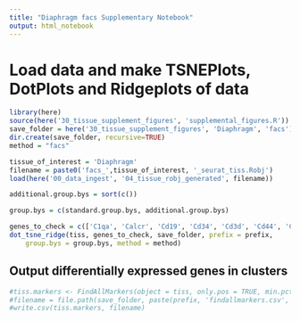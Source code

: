 ```yaml
---
title: "Diaphragm facs Supplementary Notebook"
output: html_notebook
---
```


# Load data and make TSNEPlots, DotPlots and Ridgeplots of data

```r
library(here)
source(here('30_tissue_supplement_figures', 'supplemental_figures.R'))
save_folder = here('30_tissue_supplement_figures', 'Diaphragm', 'facs')
dir.create(save_folder, recursive=TRUE)
method = "facs"

tissue_of_interest = 'Diaphragm'
filename = paste0('facs_',tissue_of_interest, '_seurat_tiss.Robj')
load(here('00_data_ingest', '04_tissue_robj_generated', filename))

additional.group.bys = sort(c())

group.bys = c(standard.group.bys, additional.group.bys)

genes_to_check = c(['C1qa', 'Calcr', 'Cd19', 'Cd34', 'Cd3d', 'Cd44', 'Cd69', 'Cd79a', 'Cd79b', 'Cxcr4', 'Fcer1g', 'Foxp3', 'Itga7', 'Itgam', 'Itgb1', 'Klrb1b', 'Myf5', 'Myod1', 'Pax3', 'Pax7', 'Pdgfra', 'Pecam1', 'Ptprc', 'Sdc4', 'Vcam1', 'Vpreb3'])
dot_tsne_ridge(tiss, genes_to_check, save_folder, prefix = prefix,
    group.bys = group.bys, method = method)
```

## Output differentially expressed genes in clusters

```r
#tiss.markers <- FindAllMarkers(object = tiss, only.pos = TRUE, min.pct = 0.25, thresh.use = 0.25)
#filename = file.path(save_folder, paste(prefix, 'findallmarkers.csv', sep='_'))
#write.csv(tiss.markers, filename)
```
